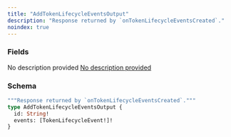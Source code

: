 ```yaml
---
title: "AddTokenLifecycleEventsOutput"
description: "Response returned by `onTokenLifecycleEventsCreated`."
noindex: true
---
```


### Fields

<ResponseField name="id" type="String!" required>
  No description provided
</ResponseField>

<a href="/api-reference/types/tokenlifecycleevent">
  <ResponseField name="events" type="[TokenLifecycleEvent!]!" required>
    No description provided
  </ResponseField>
</a>

### Schema


```graphql 
"""Response returned by `onTokenLifecycleEventsCreated`."""
type AddTokenLifecycleEventsOutput {
  id: String!
  events: [TokenLifecycleEvent!]!
}
```
